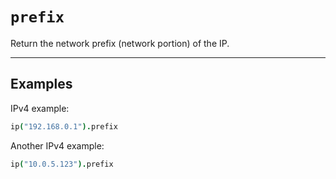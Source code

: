 # `prefix`

Return the network prefix (network portion) of the IP.

---

## Examples

IPv4 example:

```coffee
ip("192.168.0.1").prefix
```

Another IPv4 example:

```coffee
ip("10.0.5.123").prefix
```
